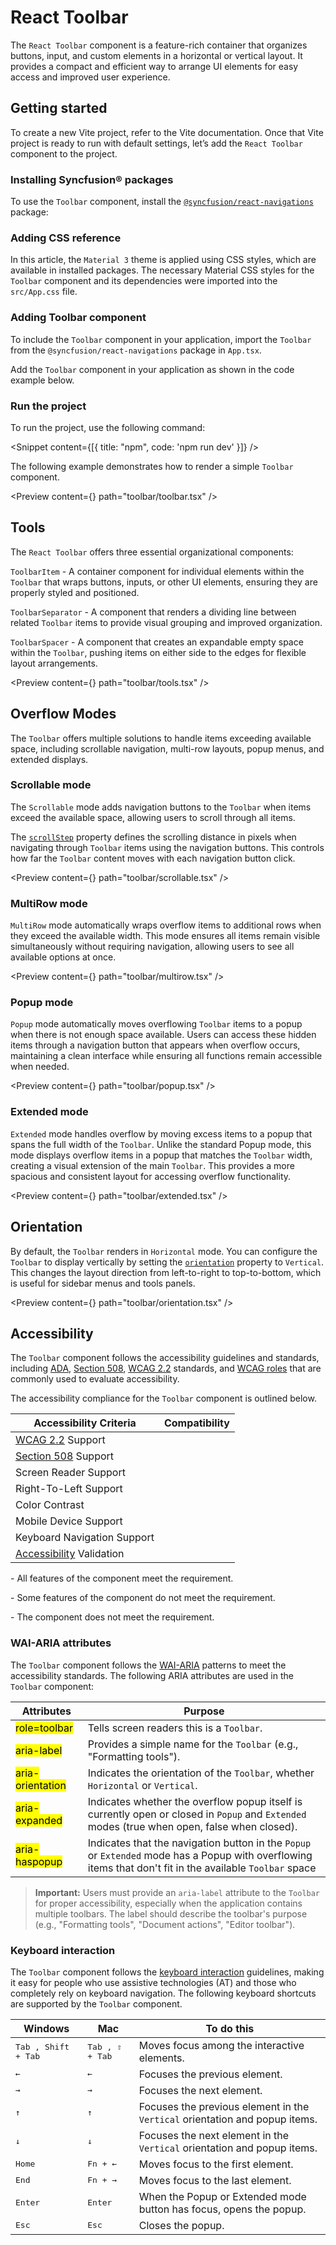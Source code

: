 
<Meta
  title="React Toolbar Component| Syncfusion"
  description="The Toolbar component organizes actions, navigation, and tools in a horizontal layout, offering customizable design and functionality."
/>

# React Toolbar

The `React Toolbar` component is a feature-rich container that organizes buttons, input, and custom elements in a horizontal or vertical layout. It provides a compact and efficient way to arrange UI elements for easy access and improved user experience.

## Getting started

To create a new Vite project, refer to the <Link to="/getting-started/vite#set-up-the-vite-project">Vite</Link> documentation. Once that Vite project is ready to run with default settings, let’s add the `React Toolbar` component to the project.

### Installing Syncfusion® packages

To use the `Toolbar` component, install the [`@syncfusion/react-navigations`](https://www.npmjs.com/package/@syncfusion/react-navigations) package:

<Snippet content={toolbarNpm}/>

### Adding CSS reference

In this article, the `Material 3` theme is applied using CSS styles, which are available in installed packages. The necessary Material CSS styles for the `Toolbar` component and its dependencies were imported into the `src/App.css` file.

<Snippet content={toolbarStyles}/>

### Adding Toolbar component

To include the `Toolbar` component in your application, import the `Toolbar` from the `@syncfusion/react-navigations` package in `App.tsx`.

<Snippet content={toolbarImport}/>

Add the `Toolbar` component in your application as shown in the code example below.

<Snippet content={toolbarComponent}/>

### Run the project

To run the project, use the following command:

<Snippet content={[{ title: "npm", code: 'npm run dev' }]} />

The following example demonstrates how to render a simple `Toolbar` component.

<Preview content={<Default />} path="toolbar/toolbar.tsx" />

## Tools

The `React Toolbar` offers three essential organizational components:

`ToolbarItem` - A container component for individual elements within the `Toolbar` that wraps buttons, inputs, or other UI elements, ensuring they are properly styled and positioned.

`ToolbarSeparator` - A component that renders a dividing line between related `Toolbar` items to provide visual grouping and improved organization.

`ToolbarSpacer` - A component that creates an expandable empty space within the `Toolbar`, pushing items on either side to the edges for flexible layout arrangements.

<Preview content={<Tools />} path="toolbar/tools.tsx" />

## Overflow Modes

The `Toolbar` offers multiple solutions to handle items exceeding available space, including scrollable navigation, multi-row layouts, popup menus, and extended displays.

### Scrollable mode

The `Scrollable` mode adds navigation buttons to the `Toolbar` when items exceed the available space, allowing users to scroll through all items.

The [`scrollStep`](https://react-api.syncfusion.com/toolbar/overview#scrollstep) property defines the scrolling distance in pixels when navigating through `Toolbar` items using the navigation buttons. This controls how far the `Toolbar` content moves with each navigation button click.

<Preview content={<Scrollable />} path="toolbar/scrollable.tsx" />

### MultiRow mode

`MultiRow` mode automatically wraps overflow items to additional rows when they exceed the available width. This mode ensures all items remain visible simultaneously without requiring navigation, allowing users to see all available options at once.

<Preview content={<MultiRow />} path="toolbar/multirow.tsx" />

### Popup mode

`Popup` mode automatically moves overflowing `Toolbar` items to a popup when there is not enough space available. Users can access these hidden items through a navigation button that appears when overflow occurs, maintaining a clean interface while ensuring all functions remain accessible when needed.

<Preview content={<Popup />} path="toolbar/popup.tsx" />

### Extended mode

`Extended` mode handles overflow by moving excess items to a popup that spans the full width of the `Toolbar`. Unlike the standard Popup mode, this mode displays overflow items in a popup that matches the `Toolbar` width, creating a visual extension of the main `Toolbar`. This provides a more spacious and consistent layout for accessing overflow functionality.

<Preview content={<Extended />} path="toolbar/extended.tsx" />

## Orientation

By default, the `Toolbar` renders in `Horizontal` mode. You can configure the `Toolbar` to display vertically by setting the [`orientation`](https://react-api.syncfusion.com/toolbar/overview#orientation) property to `Vertical`. This changes the layout direction from left-to-right to top-to-bottom, which is useful for sidebar menus and tools panels.

<Preview content={<Orientation />} path="toolbar/orientation.tsx" />

## Accessibility

The `Toolbar` component follows the accessibility guidelines and standards, including [ADA](https://www.ada.gov/), [Section 508](https://www.section508.gov/), [WCAG 2.2](https://www.w3.org/TR/WCAG22/) standards, and [WCAG roles](https://www.w3.org/TR/wai-aria/#roles) that are commonly used to evaluate accessibility.

The accessibility compliance for the `Toolbar` component is outlined below.

| Accessibility Criteria | Compatibility |
| -- | -- |
| [WCAG 2.2](https://www.w3.org/TR/WCAG22/) Support | <Check/> |
| [Section 508](https://www.section508.gov/) Support | <Check/> |
| Screen Reader Support | <Check/> |
| Right-To-Left Support | <Check/> |
| Color Contrast | <Check/> |
| Mobile Device Support | <Check/> |
| Keyboard Navigation Support | <Check/> |
| [Accessibility](https://www.npmjs.com/package/@storybook/addon-a11y) Validation | <Check/> |

<Check/> - All features of the component meet the requirement.

<Clock/> - Some features of the component do not meet the requirement.

<Cross/> - The component does not meet the requirement.

### WAI-ARIA attributes

The `Toolbar` component follows the [WAI-ARIA](https://www.w3.org/WAI/ARIA/apg/patterns/toolbar/) patterns to meet the accessibility standards. The following ARIA attributes are used in the `Toolbar` component:

| Attributes | Purpose |
| --- | --- |
| <mark>role=toolbar</mark> | Tells screen readers this is a `Toolbar`. |
| <mark>aria-label</mark> | Provides a simple name for the `Toolbar` (e.g., "Formatting tools"). |
| <mark>aria-orientation</mark> | Indicates the orientation of the `Toolbar`, whether `Horizontal` or `Vertical`. |
| <mark>aria-expanded</mark> | Indicates whether the overflow popup itself is currently open or closed in `Popup` and `Extended` modes (true when open, false when closed). |
| <mark>aria-haspopup</mark> | Indicates that the navigation button in the `Popup` or `Extended` mode has a Popup with overflowing items that don't fit in the available `Toolbar` space |

> **Important:** Users must provide an `aria-label` attribute to the `Toolbar` for proper accessibility, especially when the application contains multiple toolbars. The label should describe the toolbar's purpose (e.g., "Formatting tools", "Document actions", "Editor toolbar").

### Keyboard interaction

The `Toolbar` component follows the [keyboard interaction](https://www.w3.org/WAI/ARIA/apg/patterns/toolbar/#keyboardinteraction) guidelines, making it easy for people who use assistive technologies (AT) and those who completely rely on keyboard navigation. The following keyboard shortcuts are supported by the `Toolbar` component.

| **Windows** | **Mac** | **To do this** |
| --- | --- | --- |
| <kbd>Tab , Shift + Tab</kbd> | <kbd>Tab , ⇧ + Tab</kbd>| Moves focus among the interactive elements. |
| <kbd>←</kbd> | <kbd>←</kbd>| Focuses the previous element. |
| <kbd>→</kbd>| <kbd>→</kbd> | Focuses the next element. |
| <kbd>↑</kbd>| <kbd>↑</kbd> | Focuses the previous element in the `Vertical` orientation and popup items. |
| <kbd>↓</kbd> | <kbd>↓</kbd>| Focuses the next element in the `Vertical` orientation and popup items. |
| <kbd>Home</kbd> | <kbd>Fn + ←</kbd>| Moves focus to the first element. |
| <kbd>End</kbd> | <kbd>Fn + →</kbd> | Moves focus to the last element. |
| <kbd>Enter</kbd> | <kbd>Enter</kbd>| When the Popup or Extended mode button has focus, opens the popup. |
| <kbd>Esc</kbd> | <kbd>Esc</kbd> | Closes the popup. |
